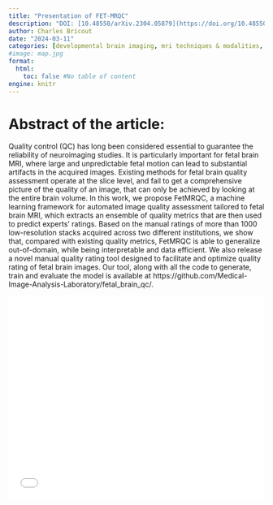 ```yaml
---
title: "Presentation of FET-MRQC"
description: "DOI: [10.48550/arXiv.2304.05879](https://doi.org/10.48550/arXiv.2304.05879){target='_blank'}"
author: Charles Bricout
date: "2024-03-11"
categories: [developmental brain imaging, mri techniques & modalities, quality assurance & control]
#image: map.jpg
format:
  html:
    toc: false #No table of content
engine: knitr
---
```


# Abstract of the article:

Quality control (QC) has long been considered essential to guarantee the reliability of neuroimaging studies. It is particularly important for fetal brain MRI, where large and unpredictable fetal motion can lead to substantial artifacts in the acquired images. Existing methods for fetal brain quality assessment operate at the slice level, and fail to get a comprehensive picture of the quality of an image, that can only be achieved by looking at the entire brain volume. In this work, we propose FetMRQC, a machine learning framework for automated image quality assessment tailored to fetal brain MRI, which extracts an ensemble of quality metrics that are then used to predict experts’ ratings. Based on the manual ratings of more than 1000 low-resolution stacks acquired across two different institutions, we show that, compared with existing quality metrics, FetMRQC is able to generalize out-of-domain, while being interpretable and data efficient. We also release a novel manual quality rating tool designed to facilitate and optimize quality rating of fetal brain images. Our tool, along with all the code to generate, train and evaluate the model is available at https://github.com/Medical-Image-Analysis-Laboratory/fetal_brain_qc/.

![](../../../docs/journalclub/pdfs/2024_03_11_Charles_FetMRQC.pdf){width=100% height=400}